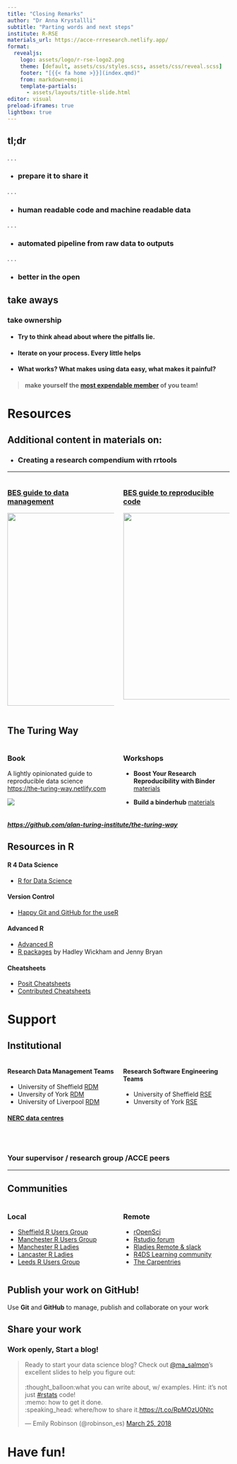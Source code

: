 ```yaml
---
title: "Closing Remarks"
author: "Dr Anna Krystallli"
subtitle: "Parting words and next steps"
institute: R-RSE 
materials_url: https://acce-rrresearch.netlify.app/ 
format:
  revealjs: 
    logo: assets/logo/r-rse-logo2.png
    theme: [default, assets/css/styles.scss, assets/css/reveal.scss]
    footer: "[{{< fa home >}}](index.qmd)"
    from: markdown+emoji
    template-partials:
      - assets/layouts/title-slide.html
editor: visual 
preload-iframes: true
lightbox: true
---
```


## tl;dr

. . .

-   

    ### prepare it to share it

. . .

-   

    ### human readable code and machine readable data

. . .

-   

    ### automated pipeline from raw data to outputs

. . .

-   

    ### better in the open

## take aways

### take ownership

-   

    #### Try to think ahead about where the pitfalls lie.

-   

    #### Iterate on your process. Every little helps

-   

    #### What works? What makes using data easy, what makes it painful?

> #### make yourself the [most expendable member](http://www.datacarpentry.org/blog/soft-skills/) of you team!

# Resources

## Additional content in materials on:

-   

    ### Creating a research compendium with rrtools

------------------------------------------------------------------------

::: columns
::: {.column width="50%"}
### [BES guide to data management](http://www.britishecologicalsociety.org/wp-content/uploads/Publ_Data-Management-Booklet.pdf)

![](assets/BES.png){fig-align="center" width="437"}

:::

::: {.column width="50%"}
### [BES guide to reproducible code](https://www.britishecologicalsociety.org/wp-content/uploads/2017/12/guide-to-reproducible-code.pdf)

![](https://methodsblog.files.wordpress.com/2017/12/code-cover.jpg?w=424&h=600){fig-align="center" width="423"}

:::
:::

## The Turing Way

:::: {.columns} 
::: {.column width="50%"}

### Book

A lightly opinionated guide to reproducible data science <https://the-turing-way.netlify.com>

![](assets/1728_TURI_Book%20sprint_12%20chapter_040619.jpg)

::: 
::: {.column width="50%"}

### Workshops

-   **Boost Your Research Reproducibility with Binder** [materials](https://github.com/alan-turing-institute/the-turing-way/tree/master/workshops/boost-research-reproducibility-binder)

-   **Build a binderhub** [materials](https://github.com/alan-turing-institute/the-turing-way/tree/master/workshops/build-a-binderhub)

:::
::::

##### <https://github.com/alan-turing-institute/the-turing-way>

## Resources in R

#### R 4 Data Science

-   [R for Data Science](https://r4ds.had.co.nz/)

#### Version Control

-   [Happy Git and GitHub for the useR](https://happygitwithr.com/)


#### Advanced R

- [Advanced R](https://adv-r.hadley.nz/)
- [R packages](https://r-pkgs.org/) by Hadley Wickham and Jenny Bryan

#### Cheatsheets

- [Posit Cheatsheets](https://posit.co/resources/cheatsheets/)
- [Contributed Cheatsheets](https://rstudio.github.io/cheatsheets/contributed-cheatsheets.html)


# Support

## Institutional

::: columns
::: {.column width="50%"}
#### Research Data Management Teams
    
- University of Sheffield [RDM](https://www.sheffield.ac.uk/library/rdm) 
- Unversity of York [RDM](http://www.york.ac.uk/rdm)
- University of Liverpool [RDM](http://www.liv.ac.uk/research-data-management/)


#### [NERC data centres](https://eds.ukri.org/environmental-data-service) 

:::

::: {.column width="50%"}
#### Research Software Engineering Teams

-   University of Sheffield [RSE](https://rse.shef.ac.uk/)
-   Unversity of York [RSE](https://www.york.ac.uk/it-services/tools/research-computing/research-software-engineers/)
:::
:::

<br>

### **Your supervisor / research group /ACCE peers**

------------------------------------------------------------------------

## Communities

::: columns
::: {.column width="50%"}
### Local

-   [Sheffield R Users Group](https://www.meetup.com/SheffieldR-Sheffield-R-Users-Group/)
-   [Manchester R Users Group](https://www.rmanchester.org/)
-   [Manchester R Ladies](https://www.meetup.com/rladies-manchester/)
-   [Lancaster R Ladies](https://www.meetup.com/rladies-lancaster/)
-   [Leeds R Users Group](https://r-users-leeds.netlify.app/)
:::

::: {.column width="50%"}
### Remote

-   [rOpenSci](https://ropensci.org/)
-   [Rstudio forum](https://community.rstudio.com/)
-   [Rladies Remote & slack](https://www.meetup.com/rladies-remote/)
-   [R4DS Learning community](https://www.rfordatasci.com/)
-   [The Carpentries](https://carpentries.org/)
:::
:::

## Publish your work on GitHub!

Use **Git** and **GitHub** to manage, publish and collaborate on your work

## Share your work

### Work openly, Start a blog!

<blockquote class="twitter-tweet" data-lang="en">

<p lang="en" dir="ltr">

Ready to start your data science blog? Check out <a href="https://twitter.com/ma_salmon?ref_src=twsrc%5Etfw">@ma_salmon</a>'s excellent slides to help you figure out:<br><br>:thought_balloon:what you can write about, w/ examples. Hint: it's not just <a href="https://twitter.com/hashtag/rstats?src=hash&amp;ref_src=twsrc%5Etfw">#rstats</a> code!<br>:memo: how to get it done.<br>:speaking_head: where/how to share it.<a href="https://t.co/RpMOzU0Ntc">https://t.co/RpMOzU0Ntc</a>

</p>

— Emily Robinson (@robinson_es) <a href="https://twitter.com/robinson_es/status/977941365119176704?ref_src=twsrc%5Etfw">March 25, 2018</a>

</blockquote>

```{=html}
<script async src="https://platform.twitter.com/widgets.js" charset="utf-8"></script>
```
# Have fun!
